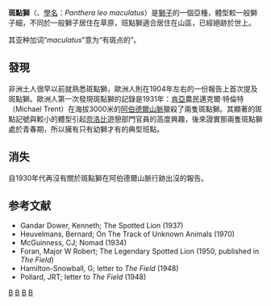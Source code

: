 {{unreferenced|time=2011-08-20T04:23:13+00:00}}
{{Subspeciesbox
| fossil_range = 
| status = EX
| status_system = 
| extinct =約1930年代
| image = Peau de Marozi .jpg
| image_width = 250px
| image_caption = 1931年被农民迈克尔·特伦特射杀的一只斑点狮所留下的毛皮。
| species link = 獅
| name = 斑點獅
| species = leo
| subspecies = maculatus
| authority = (Heuvelmans, 1955)
}}
'''斑點獅'''（{{lang-en|Marozi}}、[[學名|學名]]：''Panthera leo maculatus''）是[[獅子|獅子]]的一個亞種，體型較一般獅子細，不同於一般獅子居住在草原，班點獅適合居住在山區，已經絕跡於世上。

其亚种加词“''maculatus''”意为“有斑点的”。

== 發現 ==
非洲土人很早以前就熟悉斑點獅，歐洲人則在1904年左右的一份報告上首次提及斑點獅。歐洲人第一次發現斑點獅的記錄是1931年：[[肯亞|肯亞]]農民邁克爾·特倫特（Michael Trent）在海拔3000米的[[阿伯德爾山脈|阿伯德爾山脈]]獵殺了兩隻斑點獅。其顯著的斑點記號與較小的體型引起[[奈洛比|奈洛比]]遊憩部門官員的高度興趣，後來證實那兩隻斑點獅處於青春期，所以擁有只有幼獅才有的典型班點。

== 消失 ==
自1930年代再沒有關於斑點獅在阿伯德爾山脈行跡出沒的報告。

== 参考文献 ==
<references />
* Gandar Dower, Kenneth; The Spotted Lion (1937)
* Heuvelmans, Bernard; On The Track of Unknown Animals (1970)
* McGuinness, CJ; Nomad (1934)
* Foran, Major W Robert;  The Legendary Spotted Lion (1950, published in ''The Field'')
* Hamilton-Snowball, G; letter to ''The Field'' (1948)
* Pollard, JRT; letter to ''The Field'' (1948)
{{已滅絕貓科}}
{{Taxonbar}}
[[Category:獅|B]]
[[Category:非洲哺乳動物|B]]
[[Category:絕滅物種|B]]
[[Category:食肉目神秘生物|B]]